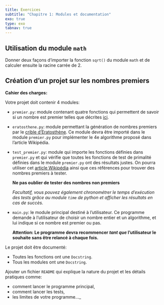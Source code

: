 ```yaml
---
title: Exercices
subtitle: "Chapitre 1: Modules et documentation"
exo: true
type: exo
tabnav: true
---
```

## Utilisation du module `math`

Donner deux façons d'importer la fonction `sqrt()` du module `math` et de
   calculer ensuite la racine carrée de 2.

## Création d'un projet sur les nombres premiers

**Cahier des charges:**

Votre projet doit contenir 4 modules:

- `premier.py`: module contenant quatre fonctions qui permettent de savoir si un nombre est premier
  telles que décrites
  [ici](https://fr.wikipedia.org/wiki/Test_de_primalit%C3%A9#M%C3%A9thode_na%C3%AFve). 

- `eratosthene.py`: module permettant la génération de nombres premiers par le [crible
  d'Eratosthène](https://fr.wikipedia.org/wiki/Crible_d%27%C3%89ratosth%C3%A8ne#Pseudo-code). Ce
  module devra être importé dans le module `premier.py` pour implémenter le 4e algorithme proposé
  dans l'article Wikipédia.

- `test_premier.py`: module qui importe les fonctions définies dans `premier.py` et qui vérifie que
  toutes les fonctions de test de primalité définies dans le module `premier.py` ont des résultats
  justes. On pourra utiliser cet [article
  Wikipédia](https://fr.wikipedia.org/wiki/Liste_de_nombres_premiers) ainsi que ces références pour
  trouver des nombres premiers à tester.

  **Ne pas oublier de tester des nombres non premiers**

  _Facultatif, vous pouvez également chronométrer le temps d'exécution des tests grâce au module
  `time` de python et afficher les résultats en cas de succès._

- `main.py`: le module principal destiné à l'utilisateur. Ce programme demande à l'utilisateur de
  choisir un nombre entier et un algorithme, et lui indique si ce nombre est premier ou pas. 

  **Attention: Le programme devra recommencer _tant que_ l'utilisateur le souhaite sans être
  relancé à chaque fois.**

Le projet doit être documenté:

- Toutes les fonctions ont une `Docstring`.
- Tous les modules ont une `Docstring`.


Ajouter un fichier `README` qui explique la nature du projet et les détails pratiques comme:

- comment lancer le programme principal,
- comment lancer les tests,
- les limites de votre programme..._
